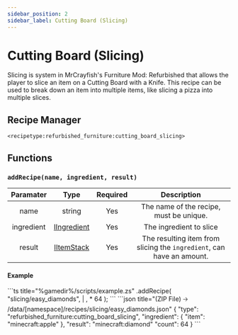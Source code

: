 ```yaml
---
sidebar_position: 2
sidebar_label: Cutting Board (Slicing)
---
```



# Cutting Board (Slicing)

Slicing is system in MrCrayfish's Furniture Mod: Refurbished that allows the player to slice an item on a Cutting Board with a Knife. This recipe can be used to break down an item into multiple items, like slicing a pizza into multiple slices.

## Recipe Manager
`<recipetype:refurbished_furniture:cutting_board_slicing>`

## Functions

### `addRecipe(name, ingredient, result)`

| Paramater  |                                          Type                                           | Required |                              Description                              |
| :--------: | :-------------------------------------------------------------------------------------: | :------: | :-------------------------------------------------------------------: |
|    name    |                                         string                                          |   Yes    |                The name of the recipe, must be unique.                |
| ingredient | [IIngredient](https://docs.blamejared.com/1.20.4/en/vanilla/api/ingredient/IIngredient) |   Yes    |                        The ingredient to slice                        |
|   result   |     [IItemStack](https://docs.blamejared.com/1.20.4/en/vanilla/api/item/IItemStack)     |   Yes    | The resulting item from slicing the `ingredient`, can have an amount. |

#### Example
<Tabs>
  <TabItem value="zenscript" label="ZenScript" default>
    ```ts title="%gamedir%/scripts/example.zs"
    <recipetype:refurbished_furniture:cutting_board_slicing>.addRecipe(
        "slicing/easy_diamonds",
        <item:minecraft:apple> | <item:minecraft:potato>, 
        <item:minecraft:diamond> * 64
    );
    ```
  </TabItem>
  <TabItem value="json" label="Datapack Equivelant">
    ```json title="(ZIP File) 🡢 /data/[namespace]/recipes/slicing/easy_diamonds.json"
    {
        "type": "refurbished_furniture:cutting_board_slicing",
        "ingredient": {
            "item": "minecraft:apple"
        },
        "result": "minecraft:diamond"
        "count": 64
    }    
    ```
  </TabItem>
</Tabs>
